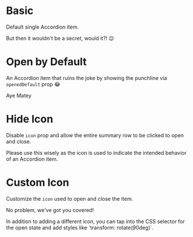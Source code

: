 
<Meta title="Layout/AccordionItem" component={AccordionItem} />

# Basic

Default single Accordion item.

<Canvas>
	<Story name="AccordionItem">
		<div className="Story__Padding">
			<AccordionItem>
				<Title>
					Click me to reveal a secret!
				</Title>
				<Text>
					<p>
						But then it wouldn't be a secret, would it?! 😉
					</p>
				</Text>
			</AccordionItem>
		</div>
	</Story>
</Canvas>

# Open by Default

An Accordion item that ruins the joke by showing the punchline via `openedDefault` prop 😂

<Canvas>
	<Story name="AccordionItem Opened">
		<div className="Story__Padding">
			<AccordionItem openedDefault>
				<Title>
					What did the pirate say when he turned 80?
				</Title>
				<Text>
					<p>
						Aye Matey
					</p>
				</Text>
			</AccordionItem>
		</div>
	</Story>
</Canvas>

# Hide Icon

Disable `icon` prop and allow the entire summary row to be clicked to open and close.

<Canvas>
	<Story name="AccordionItem No Icon">
		<div className="Story__Padding">
			<AccordionItem
				icon={false}
				clickArea="all"
			>
				<Title>
					Look, no icon! Click anywhere on this row.
				</Title>
				<Text>
					<p>
						Please use this wisely as the icon is used to indicate the intended behavior of an Accordion item.
					</p>
				</Text>
			</AccordionItem>
		</div>
	</Story>
</Canvas>

# Custom Icon

Customize the `icon` used to open and close the item.

<Canvas>
	<Story name="AccordionItem New Icon">
		<div className="Story__Padding">
			<AccordionItem
				icon={CircleInfoIcon}
			>
				<Title>
					Is the default icon not your jam?
				</Title>
				<Text>
					<p>
						No problem, we've got you covered!
					</p>
					<p>
						In addition to adding a different icon, you can tap into the CSS selector for the open state and add styles like `transform: rotate(90deg)`.
					</p>
				</Text>
			</AccordionItem>
		</div>
	</Story>
</Canvas>
